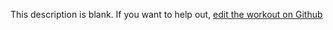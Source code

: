 
  This description is blank. If you want to help out, [edit the workout on Github](https://www.github.com/LiftArcade/exercises/blob/main/exercises/dumbbell-seated-palms-down-wrist-curl-description.mdx)